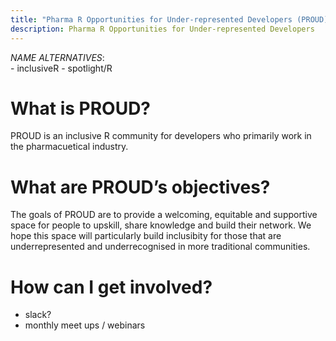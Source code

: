 ```yaml
---
title: "Pharma R Opportunities for Under-represented Developers (PROUD)"
description: Pharma R Opportunities for Under-represented Developers
---
```


_NAME ALTERNATIVES_:  
- inclusiveR
- spotlight/R

# What is PROUD? 
PROUD is an inclusive R community for developers who primarily work in the pharmacuetical industry. 

# What are PROUD's objectives? 
The goals of PROUD are to provide a welcoming, equitable and supportive space for people to upskill, share knowledge and build their network. We hope this space will particularly build inclusibity for those that are underrepresented and underrecognised in more traditional communities. 

# How can I get involved? 

- slack? 
- monthly meet ups / webinars 

